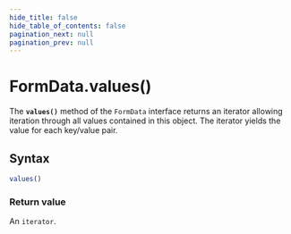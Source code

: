 ```yaml
---
hide_title: false
hide_table_of_contents: false
pagination_next: null
pagination_prev: null
---
```

# FormData.values()

The **`values()`** method of the `FormData` interface returns an iterator allowing iteration through all values contained in this object. The iterator yields the value for each key/value pair.

## Syntax

```js
values()
```

### Return value

An `iterator`.
